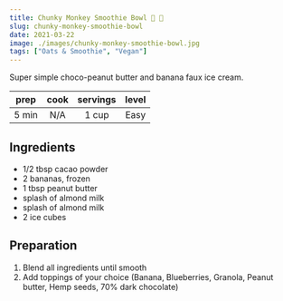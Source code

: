 ```yaml
---
title: Chunky Monkey Smoothie Bowl 🍌 🍫
slug: chunky-monkey-smoothie-bowl
date: 2021-03-22
image: ./images/chunky-monkey-smoothie-bowl.jpg
tags: ["Oats & Smoothie", "Vegan"]
---
```


<StyledParagraph>Super simple choco-peanut butter and banana faux ice cream.</StyledParagraph>

| prep | cook | servings | level |
| :--: | :--: | :------: | :---: |
| 5 min | N/A |  1 cup  | Easy  |

## Ingredients

- <ListItem>1/2 tbsp cacao powder</ListItem>
- <ListItem>2 bananas, frozen</ListItem>
- <ListItem>1 tbsp peanut butter</ListItem>
- <ListItem>splash of almond milk</ListItem>
- <ListItem>splash of almond milk</ListItem>
- <ListItem>2 ice cubes</ListItem>

## Preparation

1. Blend all ingredients until smooth 
2. Add toppings of your choice (Banana, Blueberries, Granola, Peanut butter, Hemp seeds, 70% dark chocolate)
